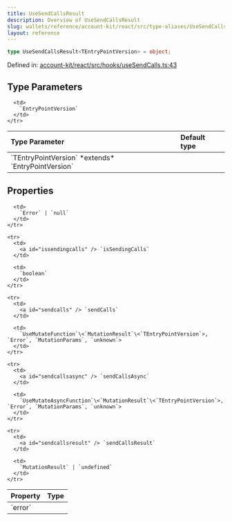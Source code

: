 ```yaml
---
title: UseSendCallsResult
description: Overview of UseSendCallsResult
slug: wallets/reference/account-kit/react/src/type-aliases/UseSendCallsResult
layout: reference
---
```


```ts
type UseSendCallsResult<TEntryPointVersion> = object;
```

Defined in: [account-kit/react/src/hooks/useSendCalls.ts:43](https://github.com/alchemyplatform/aa-sdk/blob/5b9429f0f16dcd4ff822527b8de589e19e88faa7/account-kit/react/src/hooks/useSendCalls.ts#L43)

## Type Parameters

<table>
  <thead>
    <tr>
      <th align="left">Type Parameter</th>
      <th align="left">Default type</th>
    </tr>
  </thead>

  <tbody>
    <tr>
      <td>
        `TEntryPointVersion` *extends* `EntryPointVersion`
      </td>

      <td>
        `EntryPointVersion`
      </td>
    </tr>

  </tbody>
</table>

## Properties

<table>
  <thead>
    <tr>
      <th align="left">Property</th>
      <th align="left">Type</th>
    </tr>
  </thead>

  <tbody>
    <tr>
      <td>
        <a id="error" /> `error`
      </td>

      <td>
        `Error` | `null`
      </td>
    </tr>

    <tr>
      <td>
        <a id="issendingcalls" /> `isSendingCalls`
      </td>

      <td>
        `boolean`
      </td>
    </tr>

    <tr>
      <td>
        <a id="sendcalls" /> `sendCalls`
      </td>

      <td>
        `UseMutateFunction`\<`MutationResult`\<`TEntryPointVersion`>, `Error`, `MutationParams`, `unknown`>
      </td>
    </tr>

    <tr>
      <td>
        <a id="sendcallsasync" /> `sendCallsAsync`
      </td>

      <td>
        `UseMutateAsyncFunction`\<`MutationResult`\<`TEntryPointVersion`>, `Error`, `MutationParams`, `unknown`>
      </td>
    </tr>

    <tr>
      <td>
        <a id="sendcallsresult" /> `sendCallsResult`
      </td>

      <td>
        `MutationResult` | `undefined`
      </td>
    </tr>

  </tbody>
</table>
